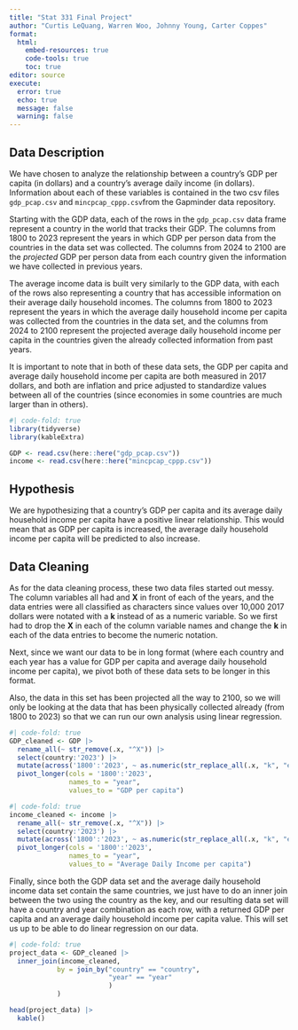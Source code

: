 ```yaml
---
title: "Stat 331 Final Project"
author: "Curtis LeQuang, Warren Woo, Johnny Young, Carter Coppes"
format: 
  html:
    embed-resources: true
    code-tools: true
    toc: true
editor: source
execute: 
  error: true
  echo: true
  message: false
  warning: false
---
```


## Data Description

We have chosen to analyze the relationship between a country's GDP per capita (in dollars) and a country's average daily income (in dollars). Information about each of these variables is contained in the two csv files `gdp_pcap.csv` and `mincpcap_cppp.csv`from the Gapminder data repository.

Starting with the GDP data, each of the rows in the `gdp_pcap.csv` data frame represent a country in the world that tracks their GDP. The columns from 1800 to 2023 represent the years in which GDP per person data from the countries in the data set was collected. The columns from 2024 to 2100 are the *projected* GDP per person data from each country given the information we have collected in previous years. 

The average income data is built very similarly to the GDP data, with each of the rows also representing a country that has accessible information on their average daily household incomes. The columns from 1800 to 2023 represent the years in which the average daily household income per capita was collected from the countries in the data set, and the columns from 2024 to 2100 represent the projected average daily household income per capita in the countries given the already collected information from past years.

It is important to note that in both of these data sets, the GDP per capita and average daily household income per capita are both measured in 2017 dollars, and both are inflation and price adjusted to standardize values between all of the countries (since economies in some countries are much larger than in others).

```r
#| code-fold: true
library(tidyverse)
library(kableExtra)

GDP <- read.csv(here::here("gdp_pcap.csv"))
income <- read.csv(here::here("mincpcap_cppp.csv"))
```

## Hypothesis

We are hypothesizing that a country's GDP per capita and its average daily household income per capita have a positive linear relationship. This would mean that as GDP per capita is increased, the average daily household income per capita will be predicted to also increase.

## Data Cleaning

As for the data cleaning process, these two data files started out messy. The column variables all had and **X** in front of each of the years, and the data entries were all classified as characters since values over 10,000 2017 dollars were notated with a **k** instead of as a numeric variable. So we first had to drop the **X** in each of the column variable names and change the **k** in each of the data entries to become the numeric notation.

Next, since we want our data to be in long format (where each country and each year has a value for GDP per capita and average daily household income per capita), we pivot both of these data sets to be longer in this format.

Also, the data in this set has been projected all the way to 2100, so we will only be looking at the data that has been physically collected already (from 1800 to 2023) so that we can run our own analysis using linear regression.

```r
#| code-fold: true
GDP_cleaned <- GDP |>
  rename_all(~ str_remove(.x, "^X")) |>
  select(country:'2023') |>
  mutate(across('1800':'2023', ~ as.numeric(str_replace_all(.x, "k", "e3")))) |>
  pivot_longer(cols = '1800':'2023',
               names_to = "year",
               values_to = "GDP per capita")
```

```r
#| code-fold: true
income_cleaned <- income |>
  rename_all(~ str_remove(.x, "^X")) |>
  select(country:'2023') |>
  mutate(across('1800':'2023', ~ as.numeric(str_replace_all(.x, "k", "e3")))) |>
  pivot_longer(cols = '1800':'2023',
               names_to = "year",
               values_to = "Average Daily Income per capita")
```

Finally, since both the GDP data set and the average daily household income data set contain the same countries, we just have to do an inner join between the two using the country as the key, and our resulting data set will have a country and year combination as each row, with a returned GDP per capita and an average daily household income per capita value. This will set us up to be able to do linear regression on our data.

```r
#| code-fold: true
project_data <- GDP_cleaned |>
  inner_join(income_cleaned,
            by = join_by("country" == "country",
                         "year" == "year"
                         )
            )

head(project_data) |>
  kable()
```
